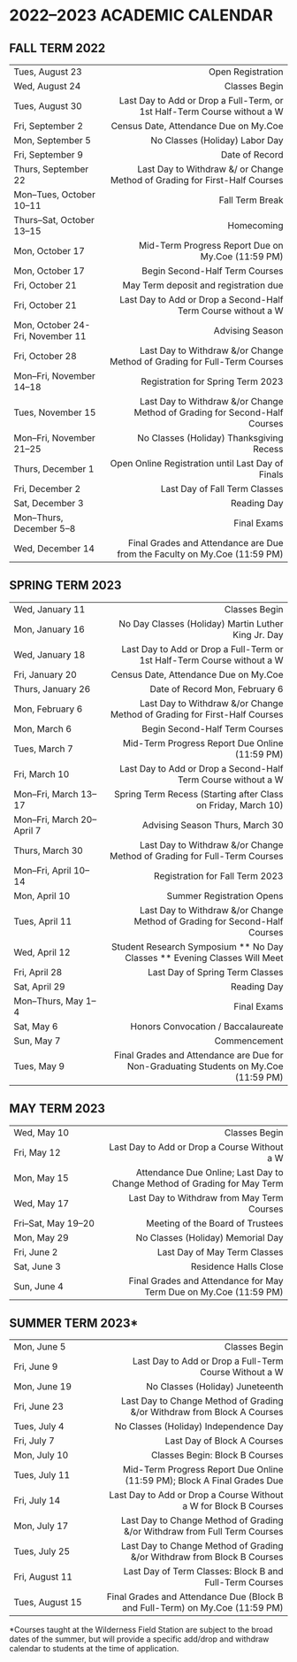 # 2022–2023 ACADEMIC CALENDAR {#sec-academic-calendar}

## FALL TERM 2022

   |   
:-|---:
Tues, August 23 |	Open Registration 
Wed, August 24 |	Classes Begin
Tues, August 30 |	Last Day to Add or Drop a Full-Term, or 1st Half-Term Course without a W
Fri, September 2 |	Census Date, Attendance Due on My.Coe
Mon, September 5 |	No Classes (Holiday) Labor Day
Fri, September 9 |	Date of Record
Thurs, September 22 |	Last Day to Withdraw &\/ or Change Method of Grading for First-Half Courses
Mon–Tues, October 10–11 |	Fall Term Break
Thurs–Sat, October 13–15 |	Homecoming
Mon, October 17 |	Mid-Term Progress Report Due on My.Coe (11\:59 PM)
Mon, October 17 |	Begin Second-Half Term Courses
Fri, October 21 |	May Term deposit and registration due
Fri, October 21 |	Last Day to Add or Drop a Second-Half Term Course without a W 
Mon, October 24-Fri, November 11 |	Advising Season 
Fri, October 28 |	Last Day to Withdraw &\/or Change Method of Grading for Full-Term Courses 
Mon–Fri, November 14–18 |	Registration for Spring Term 2023
Tues, November 15 |	Last Day to Withdraw &\/or Change Method of Grading for Second-Half Courses 
Mon–Fri, November 21–25 |	No Classes (Holiday) Thanksgiving Recess
Thurs, December 1 |	Open Online Registration until Last Day of Finals
Fri, December 2 |	Last Day of Fall Term Classes
Sat, December 3 |	Reading Day
Mon–Thurs, December 5–8 |	Final Exams
Wed, December 14 |	Final Grades and Attendance are Due from the Faculty on My.Coe (11\:59 PM)  


## SPRING TERM 2023

   |   
:-|---:
Wed, January 11 |	Classes Begin
Mon, January 16 |	No Day Classes (Holiday) Martin Luther King Jr. Day
Wed, January 18 |	Last Day to Add or Drop a Full-Term or 1st Half-Term Course without a W
Fri, January 20 |	Census Date, Attendance Due on My.Coe
Thurs, January 26 |	Date of Record Mon, February 6
Mon, February 6 |	Last Day to Withdraw &\/or Change Method of Grading for First-Half Courses 
Mon, March 6 |	Begin Second-Half Term Courses
Tues, March 7 |	Mid-Term Progress Report Due Online (11:59 PM)
Fri, March 10 |	Last Day to Add or Drop a Second-Half Term Course without a W
Mon–Fri, March 13–17 |	Spring Term Recess (Starting after Class on Friday, March 10)
Mon–Fri, March 20–April 7 |	Advising Season Thurs, March 30
Thurs, March 30 |	Last Day to Withdraw &\/or Change Method of Grading for Full-Term Courses 
Mon–Fri, April 10–14 |	Registration for Fall Term 2023
Mon, April 10 |	Summer Registration Opens
Tues, April 11 | 	Last Day to Withdraw &\/or Change Method of Grading for Second-Half Courses
Wed, April 12 |	Student Research Symposium ** No Day Classes ** Evening Classes Will Meet 
Fri, April 28 |	Last Day of Spring Term Classes
Sat, April 29 |	Reading Day
Mon–Thurs, May 1–4 |	Final Exams
Sat, May 6 |	Honors Convocation \/ Baccalaureate
Sun, May 7 |	Commencement
Tues, May 9 |	Final Grades and Attendance are Due for Non-Graduating Students on My.Coe (11:59 PM)  



## MAY TERM 2023

   |   
:-|---:
Wed, May 10 |	Classes Begin
Fri, May 12 |	Last Day to Add or Drop a Course Without a W
Mon, May 15 |	Attendance Due Online; Last Day to Change Method of Grading for May Term
Wed, May 17 |	Last Day to Withdraw from May Term Courses
Fri–Sat, May 19–20 |	Meeting of the Board of Trustees
Mon, May 29 |	No Classes (Holiday) Memorial Day
Fri, June 2 |	Last Day of May Term Classes
Sat, June 3 |	Residence Halls Close
Sun, June 4 |	Final Grades and Attendance for May Term Due on My.Coe (11:59 PM)


## SUMMER TERM 2023*
    
   |    
:-|---:
Mon, June 5 |	Classes Begin
Fri, June 9 |	Last Day to Add or Drop a Full-Term Course Without a W
Mon, June 19 |	No Classes (Holiday) Juneteenth
Fri, June 23 |	Last Day to Change Method of Grading &/or Withdraw from Block A Courses 
Tues, July 4 |	No Classes (Holiday) Independence Day
Fri, July 7 |	Last Day of Block A Courses
Mon, July 10 |	Classes Begin: Block B Courses
Tues, July 11 |	Mid-Term Progress Report Due Online (11:59 PM); Block A Final Grades Due
Fri, July 14 |	Last Day to Add or Drop a Course Without a W for Block B Courses
Mon, July 17 |	Last Day to Change Method of Grading &/or Withdraw from Full Term Courses
Tues, July 25 |	Last Day to Change Method of Grading &/or Withdraw from Block B Courses
Fri, August 11 |	Last Day of Term Classes: Block B and Full-Term Courses
Tues, August 15 |	Final Grades and Attendance Due (Block B and Full-Term) on My.Coe (11:59 PM)

\*Courses taught at the Wilderness Field Station are subject to the broad dates of the summer, but will provide a specific add/drop and withdraw calendar to students at the time of application. 
